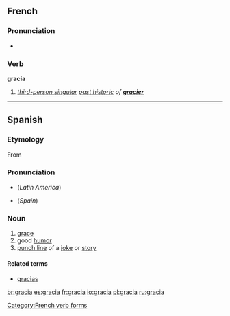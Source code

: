 ==French==

===Pronunciation===
* {{IPA|/ɡʁasja/|lang=fr}}

===Verb===
'''gracia'''

# ''[[third-person singular]] [[past historic]] of '''[[gracier]]'''''

[[Category:French verb forms]]

----

==Spanish==

===Etymology===
From {{etyl|la|es}} {{term|gratia|grātia|lang=la}}

===Pronunciation===
* {{IPA|/ˈgrasja/|lang=es}} (''Latin America'')
* {{IPA|/ˈgraθja/|lang=es}} (''Spain'')

===Noun===
{{es-noun-f}}

# [[grace]]
# good [[humor]]
# [[punch line]] of a [[joke]] or [[story]]

====Related terms====
* [[gracias]]

[[br:gracia]]
[[es:gracia]]
[[fr:gracia]]
[[io:gracia]]
[[pl:gracia]]
[[ru:gracia]]